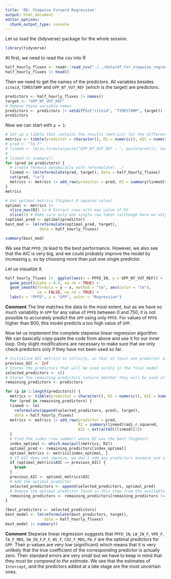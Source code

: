 ```yaml
---
title: 'RE: Stepwise Forward Regression'
output: html_document
editor_options: 
  chunk_output_type: console
---
```


Let us load the {tidyverse} package for the whole session.
```r
library(tidyverse)
```


At first, we need to read the csv into R
```r
half_hourly_fluxes <- readr::read_csv("./../data/df_for_stepwise_regression.csv")
half_hourly_fluxes |> head()
```

Then we need to get the names of the predictors. All variables besides `siteid`,
`TIMESTAMP` and `GPP_NT_VUT_REF` (which is the target) are predictors.

```r
predictors <- half_hourly_fluxes |> names()
target <- "GPP_NT_VUT_REF"
# Remove those variable names
predictors <- predictors |> setdiff(c("siteid", "TIMESTAMP", target))
predictors
```

Now we can start with `p = 1`:
```r
# Set up a tibble that contains the results (metrics) for the different models
metrics <- tibble(predictor = character(), R2 = numeric(), AIC = numeric())
# pred <- "TA_F"
# linmod <- lm(as.formula(paste("GPP_NT_VUT_REF ~ ", paste(pred))), data = half_hourly_fluxes)
# 
# linmod |> summary()
for (pred in predictors) {
  # Create formula dynamically with reformulate(...)
  linmod <- lm(reformulate(pred, target), data = half_hourly_fluxes)
  cat(pred, "\n")
  metrics <- metrics |> add_row(predictor = pred, R2 = summary(linmod)$adj.r.squared, AIC = extractAIC(linmod)[2])
}
metrics

# Get optimal metrics (highest R squared value)
optimal <- metrics |> 
  slice_max(R2) |> # Extract rows with max value of R2
  slice(1) # Make sure only one single row taken (although here we only have single max.)
(optimal_pred <- optimal$predictor)
best_mod <- lm(reformulate(optimal_pred, target), 
               data = half_hourly_fluxes)

summary(best_mod)
```
We see that `PPFD_IN` lead to the best performance.
However, we also see that the AIC is very big, and we could probably improve the model by increasing `p`, so by choosing more than just one single predictor.

Let us visualize it.
```r
half_hourly_fluxes |>  ggplot(aes(x = PPFD_IN, y = GPP_NT_VUT_REF)) +
  geom_point(alpha = 0.4, na.rm = TRUE) +
  geom_smooth(formula = y ~ x, method = "lm", aes(color = "lm"), 
              se = FALSE, na.rm = TRUE) +
  labs(x = "PPFD", y = "GPP", color = "Regression")
```

**Comment**
The line matches the data to the most extent, but as we have so much variability in `GPP` for any value of `PPFD` between 0 and 750, it is not possible to accurately predict the `GPP` using only `PPFD`.
For values of `PPFD` higher than 800, this model predicts a too high value of `GPP`.

Now let us implement the complete stepwise linear regression algorithm.
We can basically copy-paste the code from above and use it for our inner loop.
Only slight modifications are necessary to make sure that we only check predictors only if they have not been used so far.

```r
# Initialize AIC metrics to infinity, so that at least one predictor will be chosen.
previous_AIC <- Inf
# Stores the predictors that will be used surely in the final model
selected_predictors <- c()
# Stores the remaining predictors (unsure whether they will be used in final model)
remaining_predictors <- predictors

for (p in 1:length(predictors)) {
  metrics <- tibble(predictor = character(), R2 = numeric(), AIC = numeric())
  for (pred in remaining_predictors) {
  linmod <- lm(
    reformulate(append(selected_predictors, pred), target), 
    data = half_hourly_fluxes)
  metrics <- metrics |> add_row(predictor = pred, 
                                R2 = summary(linmod)$adj.r.squared, 
                                AIC = extractAIC(linmod)[2])
  }
  # Find the index (row number) where R2 was the best (highest)
  index_optimal <- which.max(pull(metrics, R2))
  optimal_pred <- remaining_predictors[index_optimal]
  optimal_metrics <- metrics[index_optimal, ]
  # If AIC does not improve, we don't add any predictors anymore and stop the algorithm.
  if (optimal_metrics$AIC >= previous_AIC) {
    break
  }
  previous_AIC <- optimal_metrics$AIC
  # Add the optimal predictor
  selected_predictors <- append(selected_predictors, optimal_pred)
  # Remove the optimal predictor found in this step from the available predictors
  remaining_predictors <- remaining_predictors[remaining_predictors != optimal_pred]
}

(best_predictors <- selected_predictors)
best_model <- lm(reformulate(best_predictors, target), 
                 data = half_hourly_fluxes)
best_model |> summary()
```

**Comment**
Stepwise linear regression suggests that `PPFD_IN`, `LW_IN_F`, `VPD_F`, `TA_F_MDS`, `SW_IN_F`,`P_F`, `WS_F`,  `CO2_F_MDS`, `PA_F` are the optimal predictors for `GPP`.
Their p-values are very low (significant) which means that it is very unlikely that
the true coefficient of the corresponding predictor is actually zero.
Their standard errors are very small but we have to keep in mind that they *must be compared to the estimate*. We see that the estimates of `Intercept`, and the predictors
added at a late stage are the most uncertain ones.

